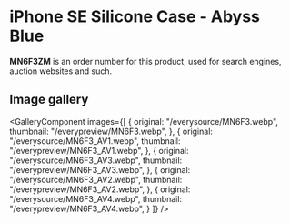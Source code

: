
# iPhone SE Silicone Case - Abyss Blue

<Callout type='info' emoji='👉🏻'>**MN6F3ZM** is an order number for this product, used for search engines, auction websites and such.</Callout>

## Image gallery

<GalleryComponent
    images={[
      {
        original: "/everysource/MN6F3.webp",
        thumbnail: "/everypreview/MN6F3.webp",
      },
      {
        original: "/everysource/MN6F3_AV1.webp",
        thumbnail: "/everypreview/MN6F3_AV1.webp",
      },
      {
        original: "/everysource/MN6F3_AV3.webp",
        thumbnail: "/everypreview/MN6F3_AV3.webp",
      },
      {
        original: "/everysource/MN6F3_AV2.webp",
        thumbnail: "/everypreview/MN6F3_AV2.webp",
      },
      {
        original: "/everysource/MN6F3_AV4.webp",
        thumbnail: "/everypreview/MN6F3_AV4.webp",
      }
    ]}
  />
